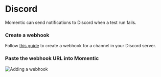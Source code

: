 
# Discord

Momentic can send notifications to Discord when a test run fails.

<Steps>

### Create a webhook

Follow [this guide](https://support.discord.com/hc/en-us/articles/228383668-Intro-to-Webhooks) to create a webhook for a channel in your Discord server.

### Paste the webhook URL into Momentic

![Adding a webhook](/images/docs/webhook.gif)

</Steps>

